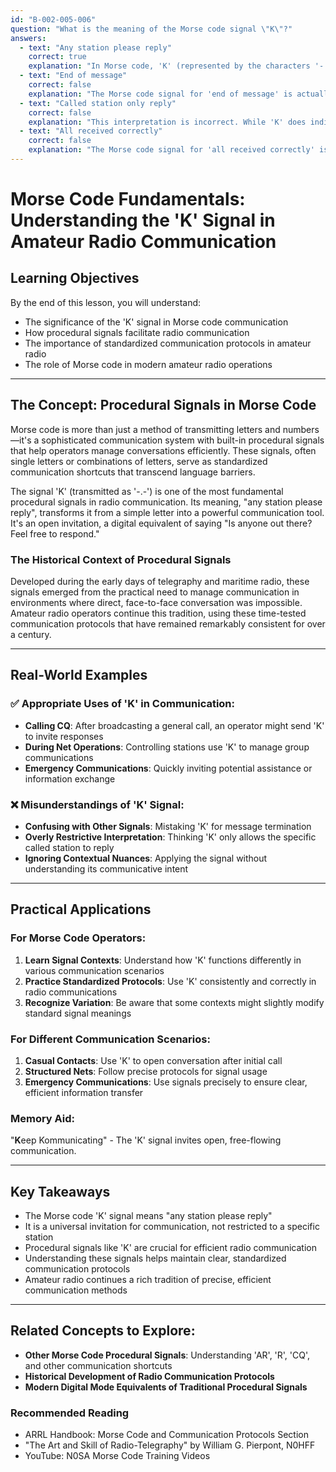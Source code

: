 ```yaml
---
id: "B-002-005-006"
question: "What is the meaning of the Morse code signal \"K\"?"
answers:
  - text: "Any station please reply"
    correct: true
    explanation: "In Morse code, 'K' (represented by the characters '-.-') is a procedural signal meaning 'any station please reply' or 'go ahead'. It invites any station within listening range to respond to the transmission, effectively opening the communication channel for a potential contact or exchange of information. This universal invitation is a fundamental part of amateur radio and maritime communication protocols."
  - text: "End of message"
    correct: false
    explanation: "The Morse code signal for 'end of message' is actually 'AR' (dit-dah-dit-dah-dit), not 'K'. Confusing 'K' with message termination would lead to miscommunication and potential misunderstandings in critical communication scenarios."
  - text: "Called station only reply"
    correct: false
    explanation: "This interpretation is incorrect. While 'K' does indicate an invitation to reply, it is not restricted only to the called station. It is a general invitation to any station that might be listening and wishes to communicate."
  - text: "All received correctly"
    correct: false
    explanation: "The Morse code signal for 'all received correctly' is 'R' (dit-dah-dit), not 'K'. This answer confuses different procedural signals used in Morse code communication."
---
```


# Morse Code Fundamentals: Understanding the 'K' Signal in Amateur Radio Communication

## Learning Objectives
By the end of this lesson, you will understand:
- The significance of the 'K' signal in Morse code communication
- How procedural signals facilitate radio communication
- The importance of standardized communication protocols in amateur radio
- The role of Morse code in modern amateur radio operations

---

## The Concept: Procedural Signals in Morse Code

Morse code is more than just a method of transmitting letters and numbers—it's a sophisticated communication system with built-in procedural signals that help operators manage conversations efficiently. These signals, often single letters or combinations of letters, serve as standardized communication shortcuts that transcend language barriers.

The signal 'K' (transmitted as '-.-') is one of the most fundamental procedural signals in radio communication. Its meaning, "any station please reply", transforms it from a simple letter into a powerful communication tool. It's an open invitation, a digital equivalent of saying "Is anyone out there? Feel free to respond."

### The Historical Context of Procedural Signals

Developed during the early days of telegraphy and maritime radio, these signals emerged from the practical need to manage communication in environments where direct, face-to-face conversation was impossible. Amateur radio operators continue this tradition, using these time-tested communication protocols that have remained remarkably consistent for over a century.

---

## Real-World Examples

### ✅ Appropriate Uses of 'K' in Communication:
- **Calling CQ**: After broadcasting a general call, an operator might send 'K' to invite responses
- **During Net Operations**: Controlling stations use 'K' to manage group communications
- **Emergency Communications**: Quickly inviting potential assistance or information exchange

### ❌ Misunderstandings of 'K' Signal:
- **Confusing with Other Signals**: Mistaking 'K' for message termination
- **Overly Restrictive Interpretation**: Thinking 'K' only allows the specific called station to reply
- **Ignoring Contextual Nuances**: Applying the signal without understanding its communicative intent

---

## Practical Applications

### For Morse Code Operators:
1. **Learn Signal Contexts**: Understand how 'K' functions differently in various communication scenarios
2. **Practice Standardized Protocols**: Use 'K' consistently and correctly in radio communications
3. **Recognize Variation**: Be aware that some contexts might slightly modify standard signal meanings

### For Different Communication Scenarios:
1. **Casual Contacts**: Use 'K' to open conversation after initial call
2. **Structured Nets**: Follow precise protocols for signal usage
3. **Emergency Communications**: Use signals precisely to ensure clear, efficient information transfer

### Memory Aid:
"**K**eep Kommunicating" - The 'K' signal invites open, free-flowing communication.

---

## Key Takeaways

- The Morse code 'K' signal means "any station please reply"
- It is a universal invitation for communication, not restricted to a specific station
- Procedural signals like 'K' are crucial for efficient radio communication
- Understanding these signals helps maintain clear, standardized communication protocols
- Amateur radio continues a rich tradition of precise, efficient communication methods

---

## Related Concepts to Explore:
- **Other Morse Code Procedural Signals**: Understanding 'AR', 'R', 'CQ', and other communication shortcuts
- **Historical Development of Radio Communication Protocols**
- **Modern Digital Mode Equivalents of Traditional Procedural Signals**

### Recommended Reading
- ARRL Handbook: Morse Code and Communication Protocols Section
- "The Art and Skill of Radio-Telegraphy" by William G. Pierpont, N0HFF
- YouTube: N0SA Morse Code Training Videos